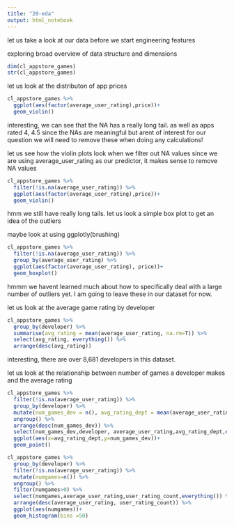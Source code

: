 ```yaml
---
title: "20-eda"
output: html_notebook
---
```


let us take a look at our data before we start engineering features

exploring broad overview of data structure and dimensions
```r
dim(cl_appstore_games)
str(cl_appstore_games)
```

let us look at the distributon of app prices
```r
cl_appstore_games %>% 
  ggplot(aes(factor(average_user_rating),price))+
  geom_violin()
```

interesting, we can see that the NA has a really long tail. as well as apps rated 4, 4.5
since the NAs are meaningful but arent of interest for our question we will need to remove these when doing any calculations!

let us see how the violin plots look when we filter out NA values since we are using average_user_rating as our predictor, it makes sense to remove NA values

```r
cl_appstore_games %>% 
  filter(!is.na(average_user_rating)) %>% 
  ggplot(aes(factor(average_user_rating),price))+
  geom_violin()
```

hmm we still have really long tails. let us look a simple box plot to get an idea of the outliers


maybe look at using ggplotly(brushing)
```r
cl_appstore_games %>% 
  filter(!is.na(average_user_rating)) %>% 
  group_by(average_user_rating) %>%  
  ggplot(aes(factor(average_user_rating), price))+
  geom_boxplot()
```

hmmm we havent learned much about how to specifically deal with a large number of outliers yet. I am going to leave these in our dataset for now.

let us look at the average game rating by developer

```r
cl_appstore_games %>% 
  group_by(developer) %>% 
  summarise(avg_rating = mean(average_user_rating, na.rm=T)) %>% 
  select(avg_rating, everything()) %>% 
  arrange(desc(avg_rating))
```

interesting, there are over 8,681 developers in this dataset.

let us look at the relationship between number of games a developer makes and the average rating

```r
cl_appstore_games %>% 
  filter(!is.na(average_user_rating)) %>% 
  group_by(developer) %>% 
  mutate(num_games_dev = n(), avg_rating_dept = mean(average_user_rating, na.rm=T)) %>% 
  ungroup() %>% 
  arrange(desc(num_games_dev)) %>% 
  select(num_games_dev,developer, average_user_rating,avg_rating_dept,everything()) %>% 
  ggplot(aes(x=avg_rating_dept,y=num_games_dev))+
  geom_point()


```

```r
cl_appstore_games %>% 
  group_by(developer) %>% 
  filter(!is.na(average_user_rating)) %>% 
  mutate(numgames=n()) %>% 
  ungroup() %>% 
  filter(numgames>0) %>% 
  select(numgames,average_user_rating,user_rating_count,everything()) %>% 
  arrange(desc(average_user_rating, user_rating_count)) %>% 
  ggplot(aes(numgames))+
  geom_histogram(bins =50)
```
